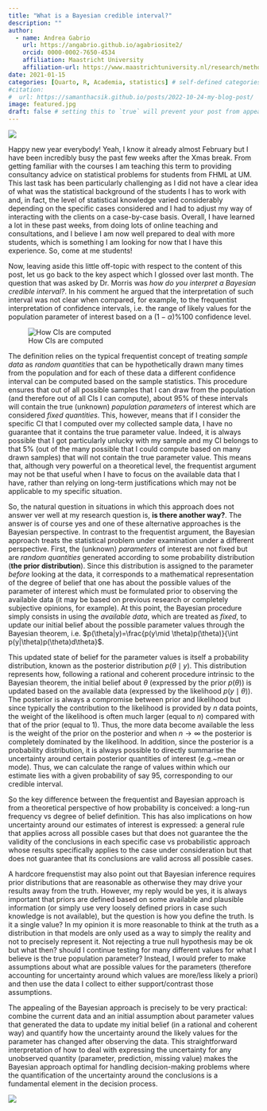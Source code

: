 ```yaml
---
title: "What is a Bayesian credible interval?"
description: ""
author:
  - name: Andrea Gabrio
    url: https://angabrio.github.io/agabriosite2/
    orcid: 0000-0002-7650-4534
    affiliation: Maastricht University
    affiliation-url: https://www.maastrichtuniversity.nl/research/methodology-and-statistics
date: 2021-01-15
categories: [Quarto, R, Academia, statistics] # self-defined categories
#citation: 
#  url: https://samanthacsik.github.io/posts/2022-10-24-my-blog-post/ 
image: featured.jpg
draft: false # setting this to `true` will prevent your post from appearing on your listing page until you're ready!
---
```


![](featured.jpg){fig-align="center"}

Happy new year everybody! Yeah, I know it already almost February but I have been incredibly busy the past few weeks after the Xmas break. From getting familiar with the courses I am teaching this term to providing consultancy advice on statistical problems for students from FHML at UM. This last task has been particularly challenging as I did not have a clear idea of what was the statistical background of the students I has to work with and, in fact, the level of statistical knowledge varied considerably depending on the specific cases considered and I had to adjust my way of interacting with the clients on a case-by-case basis. Overall, I have learned a lot in these past weeks, from doing lots of online teaching and consultations, and I believe I am now well prepared to deal with more students, which is something I am looking for now that I have this experience. So, come at me students!

Now, leaving aside this little off-topic with respect to the content of this post, let us go back to the key aspect which I glossed over last month. The question that was asked by Dr. Morris was *how do you interpret a Bayesian credible interval?*. In his comment he argued that the interpretation of such interval was not clear when compared, for example, to the frequentist interpretation of confidence intervals, i.e. the range of likely values for the population parameter of interest based on a $(1-\alpha)\%100$ confidence level. 

![How CIs are computed](CIs_example.jpg){fig-align="center"}

The definition relies on the typical frequentist concept of treating *sample data* as *random quantities* that can be hypothetically drawn many times from the population and for each of these data a different confidence interval can be computed based on the sample statistics. This procedure ensures that out of all possible samples that I can draw from the population (and therefore out of all CIs I can compute), about $95\%$ of these intervals will contain the true (unknown) *population parameters* of interest which are considered *fixed quantities*. This, however, means that if I consider the specific CI that I computed over my collected sample data, I have no guarantee that it contains the true parameter value. Indeed, it is always possible that I got particularly unlucky with my sample and my CI belongs to that $5\%$ (out of the many possible that I could compute based on many drawn samples) that will not contain the true parameter value. This means that, although very powerful on a theoretical level, the frequentist argument may not be that useful when I have to focus on the available data that I have, rather than relying on long-term justifications which may not be applicable to my specific situation.

So, the natural question in situations in which this approach does not answer ver well at my research question is, **is there another way?**. The answer is of course yes and one of these alternative approaches is the Bayesian perspective. In contrast to the frequentist argument, the Bayesian approach treats the statistical problem under examination under a different perspective. First, the (unknown) *parameters* of interest are not fixed but are *random quantities* generated according to some probability distribution (**the prior distribution**). Since this distribution is assigned to the parameter *before* looking at the data, it corresponds to a mathematical representation of the degree of belief that one has about the possible values of the parameter of interest which must be formulated prior to observing the available data (it may be based on previous research or completely subjective opinions, for example). At this point, the Bayesian procedure simply consists in using the *available data*, which are treated as *fixed*, to update our initial belief about the possible parameter values through the Bayesian theorem, i.e. $p(\theta|y)=\frac{p(y\mid \theta)p(\theta)}{\int p(y|\theta)p(\theta)d\theta}$.

This updated state of belief for the parameter values is itself a probability distribution, known as the posterior distribution $p(\theta \mid y)$. This distribution represents how, following a rational and coherent procedure intrinsic to the Bayesian theorem, the initial belief about $\theta$ (expressed by the prior $p(\theta)$) is updated based on the available data (expressed by the likelihood $p(y\mid \theta)$). The posterior is always a compromise between prior and likelihood but since typically the contribution to the likelihood is provided by $n$ data points, the weight of the likelihood is often much larger (equal to $n$) compared with that of the prior (equal to $1$). Thus, the more data become available the less is the weight of the prior on the posterior and when $n \rightarrow \infty$ the posterior is completely dominated by the likelihood. In addition, since the posterior is a probability distribution, it is always possible to directly summarise the uncertainty around certain posterior quantities of interest (e.g.~mean or mode). Thus, we can calculate the range of values within which our estimate lies with a given probability of say $95%$, corresponding to our credible interval.

So the key difference between the frequentist and Bayesian approach is from a theoretical perspective of how probability is conceived: a long-run frequency vs degree of belief definition. This has also implications on how uncertainty around our estimates of interest is expressed: a general rule that applies across all possible cases but that does not guarantee the the validity of the conclusions in each specific case vs probabilistic approach whose results specifically applies to the case under consideration but that does not guarantee that its conclusions are valid across all possible cases.

A hardcore frequenstist may also point out that Bayesian inference requires prior distributions that are reasonable as otherwise they may drive your results away from the truth. However, my reply would be yes, it is always important that priors are defined based on some available and plausible information (or simply use very loosely defined priors in case such knowledge is not available), but the question is how you define the truth. Is it a single value? In my opinion it is more reasonable to think at the truth as a distribution in that models are only used as a way to simply the reality and not to precisely represent it. Not rejecting a true null hypothesis may be ok but what then? should I continue testing for many different values for what I believe is the true population parameter? Instead, I would prefer to make assumptions about what are possible values for the parameters (therefore accounting for uncertainty around which values are more/less likely a priori) and then use the data I collect to either support/contrast those assumptions. 

The appealing of the Bayesian approach is precisely to be very practical: combine the current data and an initial assumption about parameter values that generated the data to update my initial belief (in a rational and coherent way) and quantify how the uncertainty around the likely values for the parameter has changed after observing the data. This straightforward interpretation of how to deal with expressing the uncertainty for any unobserved quantity (parameter, prediction, missing value) makes the Bayesian approach optimal for handling decision-making problems where the quantification of the uncertainty around the conclusions is a fundamental element in the decision process.

![](https://media.giphy.com/media/Y3f0NgsEYR67OqRPdn/giphy.gif){fig-align="center"}
